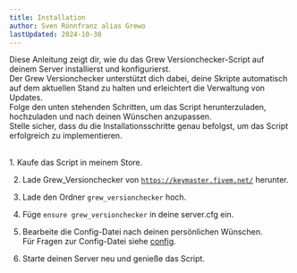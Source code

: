 ```yaml
---
title: Installation
author: Sven Rönnfranz alias Grewo
lastUpdated: 2024-10-30
---
```


Diese Anleitung zeigt dir, wie du das Grew Versionchecker-Script auf deinem Server installierst und konfigurierst.<br/>
Der Grew Versionchecker unterstützt dich dabei, deine Skripte automatisch auf dem aktuellen Stand zu halten und erleichtert die Verwaltung von Updates.<br/>
Folge den unten stehenden Schritten, um das Script herunterzuladen, hochzuladen und nach deinen Wünschen anzupassen.<br/>
Stelle sicher, dass du die Installationsschritte genau befolgst, um das Script erfolgreich zu implementieren.<br/>
<br/>

<Steps>
  1. Kaufe das Script in meinem Store.
  
  2. Lade Grew_Versionchecker von <a href="https://keymaster.fivem.net/" target="_blank">`https://keymaster.fivem.net/`</a> herunter.

  3. Lade den Ordner `grew_versionchecker` hoch.

  4. Füge `ensure grew_versionchecker` in deine server.cfg ein.

  5. Bearbeite die Config-Datei nach deinen persönlichen Wünschen.<br/>
      Für Fragen zur Config-Datei siehe <a href="./config" target="_self">config</a>.

  6. Starte deinen Server neu und genieße das Script.
</Steps>

